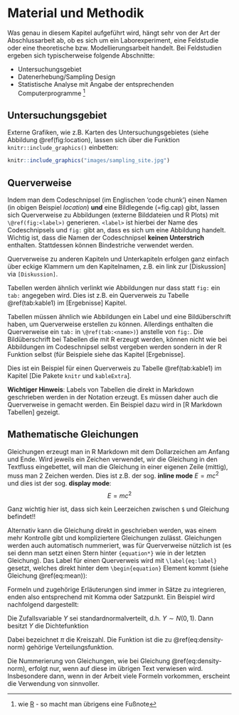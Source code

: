 # Material und Methodik

Was genau in diesem Kapitel aufgeführt wird, hängt sehr von der Art der Abschlussarbeit ab, ob es sich um ein Laborexperiment, eine Feldstudie oder eine theoretische bzw. Modellierungsarbeit handelt. Bei Feldstudien ergeben sich typischerweise folgende Abschnitte:

- Untersuchungsgebiet
- Datenerhebung/Sampling Design
- Statistische Analyse mit Angabe der entsprechenden Computerprogramme ^[wie [R](https://cran.r-project.org/) - so macht man übrigens eine Fußnote]

## Untersuchungsgebiet 

Externe Grafiken, wie z.B. Karten des Untersuchungsgebietes (siehe Abbildung \@ref(fig:location), lassen sich über die Funktion `knitr::include_graphics()` einbetten:

```r
knitr::include_graphics("images/sampling_site.jpg")
```


## Querverweise

Indem man dem Codeschnipsel (im Englischen 'code chunk') einen Namen (in obigen Beispiel *location*) **und** eine Bildlegende (=fig.cap) gibt, lassen sich Querverweise zu Abbildungen (externe Bilddateien und R Plots) mit `\@ref(fig:<label>)` generieren. `<label>` ist hierbei der Name des Codeschnipsels und `fig:` gibt an, dass es sich um eine Abbildung handelt. Wichtig ist, dass die Namen der Codeschnipsel **keinen Unterstrich** enthalten. Stattdessen können Bindestriche verwendet werden.

Querverweise zu anderen Kapiteln und Unterkapiteln erfolgen ganz einfach über eckige Klammern um den Kapitelnamen, z.B. ein link zur [Diskussion] via `[Diskussion]`.

Tabellen werden ähnlich verlinkt wie Abbildungen nur dass statt `fig:` ein `tab:` angegeben wird. Dies ist z.B. ein Querverweis zu Tabelle \@ref(tab:kable1) im [Ergebnisse] Kapitel.

Tabellen müssen ähnlich wie Abbildungen ein Label und eine Bildüberschrift haben, um Querverweise erstellen zu können. Allerdings enthalten die Querverweise ein `tab:` in `\@ref(tab:<name>)`) anstelle von `fig:`. Die Bildüberschrift bei Tabellen die mit R erzeugt werden, können nicht wie bei Abbildungen im Codeschnipsel selbst vergeben werden sondern in der R Funktion selbst (für Beispiele siehe das Kapitel [Ergebnisse]. 

Dies ist ein Beispiel für einen Querverweis zu Tabelle \@ref(tab:kable1) im Kapitel [Die Pakete `knitr` und  `kableExtra`].

**Wichtiger Hinweis**: Labels von Tabellen die direkt in Markdown geschrieben werden in der \LaTeX Notation erzeugt. Es müssen daher auch die Querverweise in \LaTeX gemacht werden. Ein Beispiel dazu wird in [R Markdown Tabellen] gezeigt.



## Mathematische Gleichungen

Gleichungen erzeugt man in R Markdown mit dem Dollarzeichen am Anfang und Ende. Wird jeweils ein Zeichen verwendet, wir die Gleichung in den Textfluss eingebettet, will man die Gleichung in einer eigenen Zeile (mittig), muss man 2 Zeichen werden. Dies ist z.B. der sog. **inline mode** $E = mc^2$ und dies ist der sog. **display mode**: $$E = mc^2$$

Ganz wichtig hier ist, dass sich kein Leerzeichen zwischen `$` und Gleichung befindet!!

Alternativ kann die Gleichung direkt in \LaTeX geschrieben werden, was einem mehr Kontrolle gibt und kompliziertere Gleichungen zulässt. Gleichungen werden auch automatisch nummeriert, was für Querverweise nützlich ist (es sei denn man setzt einen Stern hinter `{equation*}` wie in der letzten Gleichung). Das Label für einen Querverweis wird mit `\label{eq:label}` gesetzt, welches direkt hinter dem `\begin{equation}` Element kommt (siehe Gleichung \@ref(eq:mean)):

\begin{equation} \label{eq:mean}
  \bar{X} = \frac{\sum_{i=1}^n X_i}{n} 
\end{equation}  

Formeln und zugehörige Erläuterungen sind immer in Sätze zu integrieren, enden also entsprechend mit Komma oder Satzpunkt. Ein Beispiel wird nachfolgend dargestellt:


Die Zufallsvariable $Y$ sei standardnormalverteilt, d.h. $Y \sim N(0,1)$. Dann besitzt $Y$ die Dichtefunktion

\begin{equation} \label{eq:density-norm}
  f_{Y}(y)=\varphi(y) \stackrel{\mathrm{def}}{=} \frac{1}{\sqrt{2 \pi}} \exp \left\{ -\frac{y^2}{2} \right\}, y \in \mathbb{R}.
\end{equation}
Dabei bezeichnet $\pi$ die Kreiszahl. Die Funktion
\begin{equation*}
  F_{Y}(y) = \Phi(y) \stackrel{\mathrm{def}}{=} \int_{-\infty}^y \varphi(x) \,\mathrm{d}x, \quad y \in \mathbb{R},
\end{equation*}
ist die zu \@ref(eq:density-norm) gehörige Verteilungsfunktion.


Die Nummerierung von Gleichungen, wie bei Gleichung \@ref(eq:density-norm), erfolgt nur, wenn auf diese im übrigen Text verwiesen wird. Insbesondere dann, wenn in der Arbeit viele Formeln vorkommen, erscheint die Verwendung von \LaTeX sinnvoller.
